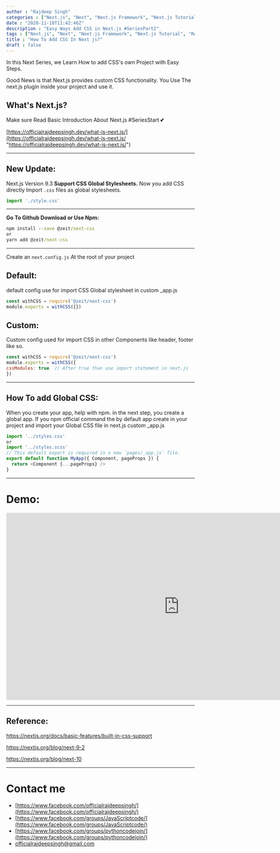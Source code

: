 ```yaml
---
author : "Rajdeep Singh"
categories : ["Next.js", "Next", "Next.js Framework", "Next.js Tutorial", "React.js", "react.js tutorial"]
date : "2020-11-10T11:42:46Z"
description : "Easy Ways Add CSS in Next.js #SeriesPart2"
tags : ["Next.js", "Next", "Next.js Framework", "Next.js Tutorial", "React.js", "react.js tutorial"]
title : "How To Add CSS In Next js?"
draft : false
---
```


In this Next Series, we Learn How to add CSS's own Project with Easy Steps.

Good News is that Next.js provides custom CSS functionality. You Use The next.js plugin inside your project and use it.

## What's Next.js?

Make sure Read Basic Introduction About Next.js #SeriesStart 💕

[https://officialrajdeepsingh.dev/what-is-next.js/](https://officialrajdeepsingh.dev/what-is-next.js/ "https://officialrajdeepsingh.dev/what-is-next.js/")

***

## New Update:

Next.js Version 9.3 **Support CSS Global Stylesheets.** Now you add CSS directly Import `.css` files as global stylesheets.

```javascript
import './style.css'
```

***

**Go To Github Download or Use Npm:**

```cmd
npm install --save @zeit/next-css
or
yarn add @zeit/next-css
```

***

Create an `next.config.js` At the root of your project

## Default:

default config use for import CSS Global stylesheet in custom _app.js

```javascript
const withCSS = require('@zeit/next-css')
module.exports = withCSS({})
```

## Custom:

Custom config used for import CSS in other Components like header, footer like so.

```javascript
const withCSS = require('@zeit/next-css')
module.exports = withCSS({
cssModules: true  // After true than use import statement in next.js
})
```

***

## How To add Global CSS:

When you create your app, help with npm. in the next step, you create a global app. If you npm official command the by default app create in your project and import your Global CSS file in next.js custom _app.js

```javascript
import '../styles.css'
or
import '../styles.scss'
// This default export is required in a new `pages/_app.js` file.
export default function MyApp({ Component, pageProps }) {
  return <Component {...pageProps} />
}
```

***

# Demo:

<iframe width="924" height="500" src="https://codesandbox.io/embed/add-css-innextjs-8pdds?from-embed" style="border:0; border-radius: 4px; overflow:hidden;" sandbox="allow-modals allow-forms allow-popups allow-scripts allow-same-origin"></iframe>

***

## Reference:

https://nextjs.org/docs/basic-features/built-in-css-support

https://nextjs.org/blog/next-9-2

https://nextjs.org/blog/next-10

***

# Contact me

* [https://www.facebook.com/officialrajdeepsingh/](https://www.facebook.com/officialrajdeepsingh/)
* [https://www.facebook.com/groups/JavaScriptcode/](https://www.facebook.com/groups/JavaScriptcode/)
* [https://www.facebook.com/groups/pythoncodejoin/](https://www.facebook.com/groups/pythoncodejoin/)
* [officialrajdeepsingh@gmail.com](mailto:officialrajdeepsingh@gmail.com)